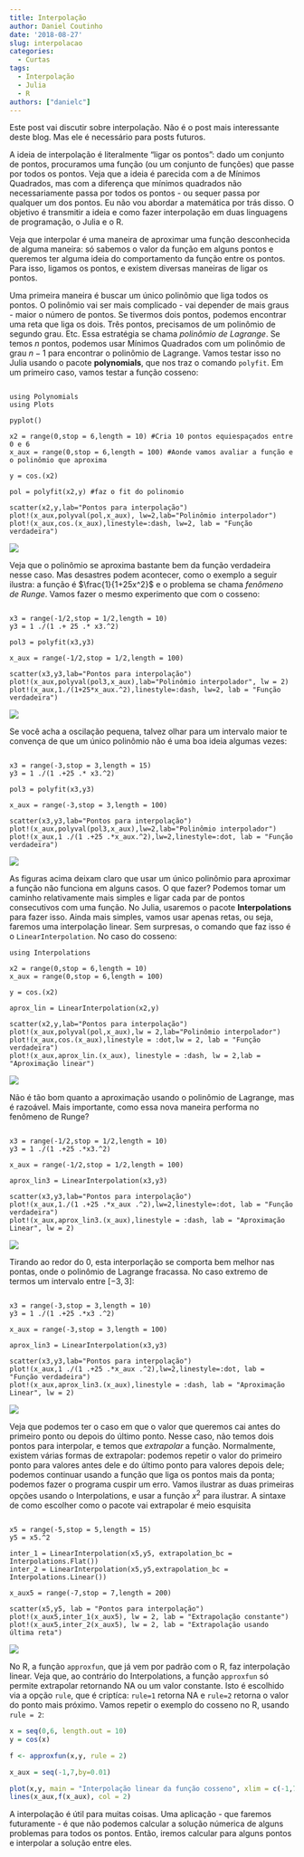 ```yaml
---
title: Interpolação
author: Daniel Coutinho
date: '2018-08-27'
slug: interpolacao
categories:
  - Curtas
tags:
  - Interpolação
  - Julia
  - R
authors: ["danielc"]
---
```


Este post vai discutir sobre interpolação. Não é o post mais interessante deste blog. Mas ele é necessário para posts futuros.

A ideia de interpolação é literalmente "ligar os pontos": dado um conjunto de pontos, procuramos uma função (ou um conjunto de funções) que passe por todos os pontos. Veja que a ideia é parecida com a de Mínimos Quadrados, mas com a diferença que mínimos quadrados não necessariamente passa por todos os pontos - ou sequer passa por qualquer um dos pontos. Eu não vou abordar a matemática por trás disso. O objetivo é transmitir a ideia e como fazer interpolação em duas linguagens de programação, o Julia e o R.

Veja que interpolar é uma maneira de aproximar uma função desconhecida de alguma maneira: só sabemos o valor da função em alguns pontos e queremos ter alguma ideia do comportamento da função entre os pontos. Para isso, ligamos os pontos, e existem diversas maneiras de ligar os pontos.

Uma primeira maneira é buscar um único polinômio que liga todos os pontos. O polinômio vai ser mais complicado - vai depender de mais graus - maior o número de pontos. Se tivermos dois pontos, podemos encontrar uma reta que liga os dois. Três pontos, precisamos de um polinômio de segundo grau. Etc. Essa estratégia se chama *polinômio de Lagrange*. Se temos $n$ pontos, podemos usar Mínimos Quadrados com um polinômio de grau $n-1$ para encontrar o polinômio de Lagrange. Vamos testar isso no Julia usando o pacote **polynomials**, que nos traz o comando `polyfit`.  Em um primeiro caso, vamos testar a função cosseno:

```

using Polynomials
using Plots

pyplot()

x2 = range(0,stop = 6,length = 10) #Cria 10 pontos equiespaçados entre 0 e 6
x_aux = range(0,stop = 6,length = 100) #Aonde vamos avaliar a função e o polinômio que aproxima

y = cos.(x2)

pol = polyfit(x2,y) #faz o fit do polinomio

scatter(x2,y,lab="Pontos para interpolação")
plot!(x_aux,polyval(pol,x_aux), lw=2,lab="Polinômio interpolador")
plot!(x_aux,cos.(x_aux),linestyle=:dash, lw=2, lab = "Função verdadeira")

```
![](/post/interpol/plot_1.png)

Veja que o polinômio se aproxima bastante bem da função verdadeira nesse caso. Mas desastres podem acontecer, como o exemplo a seguir ilustra: a função é $\frac{1}{1+25x^2}$ e o problema se chama *fenômeno de Runge*. Vamos fazer o mesmo experimento que com o cosseno:

```

x3 = range(-1/2,stop = 1/2,length = 10)
y3 = 1 ./(1 .+ 25 .* x3.^2) 

pol3 = polyfit(x3,y3)

x_aux = range(-1/2,stop = 1/2,length = 100)

scatter(x3,y3,lab="Pontos para interpolação")
plot!(x_aux,polyval(pol3,x_aux),lab="Polinômio interpolador", lw = 2)
plot!(x_aux,1./(1+25*x_aux.^2),linestyle=:dash, lw=2, lab = "Função verdadeira")

```

![](/post/interpol/plot_2.png)

Se você acha a oscilação pequena, talvez olhar para um intervalo maior te convença de que um único polinômio não é uma boa ideia algumas vezes:


```

x3 = range(-3,stop = 3,length = 15)
y3 = 1 ./(1 .+25 .* x3.^2)

pol3 = polyfit(x3,y3)

x_aux = range(-3,stop = 3,length = 100)

scatter(x3,y3,lab="Pontos para interpolação")
plot!(x_aux,polyval(pol3,x_aux),lw=2,lab="Polinômio interpolador")
plot!(x_aux,1 ./(1 .+25 .*x_aux.^2),lw=2,linestyle=:dot, lab = "Função verdadeira")

```

![](/post/interpol/plot_3.png)

As figuras acima deixam claro que usar um único polinômio para aproximar a função não funciona em alguns casos. O que fazer? Podemos tomar um caminho relativamente mais simples e ligar cada par de pontos consecutivos com uma função. No Julia, usaremos o pacote **Interpolations** para fazer isso. Ainda mais simples, vamos usar apenas retas, ou seja, faremos uma interpolação linear. Sem surpresas, o comando que faz isso é o `LinearInterpolation`. No caso do cosseno:

```
using Interpolations

x2 = range(0,stop = 6,length = 10)
x_aux = range(0,stop = 6,length = 100)

y = cos.(x2)

aprox_lin = LinearInterpolation(x2,y)

scatter(x2,y,lab="Pontos para interpolação")
plot!(x_aux,polyval(pol,x_aux),lw = 2,lab="Polinômio interpolador")
plot!(x_aux,cos.(x_aux),linestyle = :dot,lw = 2, lab = "Função verdadeira")
plot!(x_aux,aprox_lin.(x_aux), linestyle = :dash, lw = 2,lab =  "Aproximação linear")

```

![](/post/interpol/plot_4.png)

Não é tão bom quanto a aproximação usando o polinômio de Lagrange, mas é razoável. Mais importante, como essa nova maneira performa no fenômeno de Runge?

```

x3 = range(-1/2,stop = 1/2,length = 10)
y3 = 1 ./(1 .+25 .*x3.^2)

x_aux = range(-1/2,stop = 1/2,length = 100)

aprox_lin3 = LinearInterpolation(x3,y3)

scatter(x3,y3,lab="Pontos para interpolação")
plot!(x_aux,1./(1 .+25 .*x_aux .^2),lw=2,linestyle=:dot, lab = "Função verdadeira")
plot!(x_aux,aprox_lin3.(x_aux),linestyle = :dash, lab = "Aproximação Linear", lw = 2)

```
![](/post/interpol/plot_5.png)

Tirando ao redor do 0, esta interporlação se comporta bem melhor nas pontas, onde o polinômio de Lagrange fracassa. No caso extremo de termos um intervalo entre $[-3,3]$:

```

x3 = range(-3,stop = 3,length = 10)
y3 = 1 ./(1 .+25 .*x3 .^2)

x_aux = range(-3,stop = 3,length = 100)

aprox_lin3 = LinearInterpolation(x3,y3)

scatter(x3,y3,lab="Pontos para interpolação")
plot!(x_aux,1 ./(1 .+25 .*x_aux .^2),lw=2,linestyle=:dot, lab = "Função verdadeira")
plot!(x_aux,aprox_lin3.(x_aux),linestyle = :dash, lab = "Aproximação Linear", lw = 2)

```

![](/post/interpol/plot_6.png)

Veja que podemos ter o caso em que o valor que queremos cai antes do primeiro ponto ou depois do último ponto. Nesse caso, não temos dois pontos para interpolar, e temos que *extrapolar* a função. Normalmente, existem várias formas de extrapolar: podemos repetir o valor do primeiro ponto para valores antes dele e do último ponto para valores depois dele; podemos continuar usando a função que liga os pontos mais da ponta; podemos fazer o programa cuspir um erro. Vamos ilustrar as duas primeiras opções usando o Interpolations, e usar a função $x^2$ para ilustrar. A sintaxe de como escolher como o pacote vai extrapolar é meio esquisita

```

x5 = range(-5,stop = 5,length = 15)
y5 = x5.^2

inter_1 = LinearInterpolation(x5,y5, extrapolation_bc = Interpolations.Flat())
inter_2 = LinearInterpolation(x5,y5,extrapolation_bc = Interpolations.Linear())

x_aux5 = range(-7,stop = 7,length = 200)

scatter(x5,y5, lab = "Pontos para interpolação")
plot!(x_aux5,inter_1(x_aux5), lw = 2, lab = "Extrapolação constante")
plot!(x_aux5,inter_2(x_aux5), lw = 2, lab = "Extrapolação usando última reta")

```

![](/post/interpol/plot_7.png)

No R, a função `approxfun`, que já vem por padrão com o R, faz interpolação linear. Veja que, ao contrário do Interpolations, a função `approxfun` só permite extrapolar retornando NA ou um valor constante. Isto é escolhido via a opção `rule`, que é criptíca: `rule=1` retorna NA e `rule=2` retorna o valor do ponto mais próximo. Vamos repetir o exemplo do cosseno no R, usando `rule = 2`: 

```r

x = seq(0,6, length.out = 10)
y = cos(x)

f <- approxfun(x,y, rule = 2)

x_aux = seq(-1,7,by=0.01)

plot(x,y, main = "Interpolação linear da função cosseno", xlim = c(-1,7))
lines(x_aux,f(x_aux), col = 2)

```

A interpolação é útil para muitas coisas. Uma aplicação - que faremos futuramente - é que não podemos calcular a solução númerica de alguns problemas para todos os pontos. Então, iremos calcular para alguns pontos e interpolar a solução entre eles.